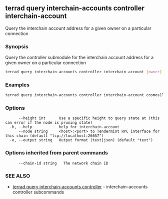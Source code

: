## terrad query interchain-accounts controller interchain-account

Query the interchain account address for a given owner on a particular connection

### Synopsis

Query the controller submodule for the interchain account address for a given owner on a particular connection

```sh Terrad
terrad query interchain-accounts controller interchain-account [owner] [connection-id] [flags]
```

### Examples

```sh Terrad
terrad query interchain-accounts controller interchain-account cosmos1layxcsmyye0dc0har9sdfzwckaz8sjwlfsj8zs connection-0
```

### Options

```
      --height int      Use a specific height to query state at (this can error if the node is pruning state)
  -h, --help            help for interchain-account
      --node string     <host>:<port> to Tendermint RPC interface for this chain (default "tcp://localhost:26657")
  -o, --output string   Output format (text|json) (default "text")
```

### Options inherited from parent commands

```
      --chain-id string   The network chain ID
```

### SEE ALSO

* [terrad query interchain-accounts controller](terrad_query_interchain-accounts_controller.md)	 - interchain-accounts controller subcommands


